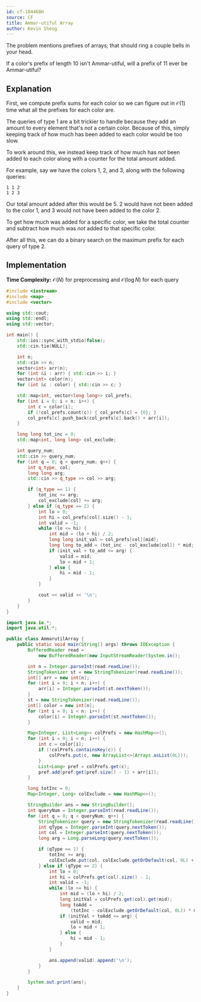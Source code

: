 ```yaml
---
id: cf-104468H
source: CF
title: Ammar-utiful Array
author: Kevin Sheng
---
```


<Spoiler title="Hint 1">

The problem mentions prefixes of arrays; that should ring a couple bells in your head.

</Spoiler>

<Spoiler title="Hint 2">

If a color's prefix of length $10$ isn't Ammar-utiful, will a prefix of $11$ ever be Ammar-utiful?

</Spoiler>

<Spoiler title="Solution">

## Explanation

First, we compute prefix sums for each color so we can figure out in $\mathcal{O}(1)$ time what all the prefixes for each color are.

The queries of type $1$ are a bit trickier to handle because they add an amount to every element that's *not* a certain color.
Because of this, simply keeping track of how much has been added to each color would be too slow.

To work around this, we instead keep track of how much has *not* been added to each color along with a counter for the total amount added.

For example, say we have the colors $1$, $2$, and $3$, along with the following queries:
```
1 1 2
1 2 3
```
Our total amount added after this would be $5$.
$2$ would have not been added to the color $1$, and $3$ would not have been added to the color $2$.

To get how much was added for a specific color, we take the total counter and subtract how much was *not* added to that specific color.

After all this, we can do a binary search on the maximum prefix for each query of type $2$.

## Implementation

**Time Complexity:** $\mathcal{O}(N)$ for preprocessing and $\mathcal{O}(\log N)$ for each query

<LanguageSection>
<CPPSection>

```cpp
#include <iostream>
#include <map>
#include <vector>

using std::cout;
using std::endl;
using std::vector;

int main() {
	std::ios::sync_with_stdio(false);
	std::cin.tie(NULL);

	int n;
	std::cin >> n;
	vector<int> arr(n);
	for (int &i : arr) { std::cin >> i; }
	vector<int> color(n);
	for (int &c : color) { std::cin >> c; }

	std::map<int, vector<long long>> col_prefs;
	for (int i = 0; i < n; i++) {
		int c = color[i];
		if (!col_prefs.count(c)) { col_prefs[c] = {0}; }
		col_prefs[c].push_back(col_prefs[c].back() + arr[i]);
	}

	long long tot_inc = 0;
	std::map<int, long long> col_exclude;

	int query_num;
	std::cin >> query_num;
	for (int q = 0; q < query_num; q++) {
		int q_type, col;
		long long arg;
		std::cin >> q_type >> col >> arg;

		if (q_type == 1) {
			tot_inc += arg;
			col_exclude[col] += arg;
		} else if (q_type == 2) {
			int lo = 0;
			int hi = col_prefs[col].size() - 1;
			int valid = -1;
			while (lo <= hi) {
				int mid = (lo + hi) / 2;
				long long init_val = col_prefs[col][mid];
				long long to_add = (tot_inc - col_exclude[col]) * mid;
				if (init_val + to_add <= arg) {
					valid = mid;
					lo = mid + 1;
				} else {
					hi = mid - 1;
				}
			}

			cout << valid << '\n';
		}
	}
}
```

</CPPSection>
<JavaSection>

```java
import java.io.*;
import java.util.*;

public class AmmarutilArray {
	public static void main(String[] args) throws IOException {
		BufferedReader read =
		    new BufferedReader(new InputStreamReader(System.in));

		int n = Integer.parseInt(read.readLine());
		StringTokenizer st = new StringTokenizer(read.readLine());
		int[] arr = new int[n];
		for (int i = 0; i < n; i++) {
			arr[i] = Integer.parseInt(st.nextToken());
		}
		st = new StringTokenizer(read.readLine());
		int[] color = new int[n];
		for (int i = 0; i < n; i++) {
			color[i] = Integer.parseInt(st.nextToken());
		}

		Map<Integer, List<Long>> colPrefs = new HashMap<>();
		for (int i = 0; i < n; i++) {
			int c = color[i];
			if (!colPrefs.containsKey(c)) {
				colPrefs.put(c, new ArrayList<>(Arrays.asList(0L)));
			}
			List<Long> pref = colPrefs.get(c);
			pref.add(pref.get(pref.size() - 1) + arr[i]);
		}

		long totInc = 0;
		Map<Integer, Long> colExclude = new HashMap<>();

		StringBuilder ans = new StringBuilder();
		int queryNum = Integer.parseInt(read.readLine());
		for (int q = 0; q < queryNum; q++) {
			StringTokenizer query = new StringTokenizer(read.readLine());
			int qType = Integer.parseInt(query.nextToken());
			int col = Integer.parseInt(query.nextToken());
			long arg = Long.parseLong(query.nextToken());

			if (qType == 1) {
				totInc += arg;
				colExclude.put(col, colExclude.getOrDefault(col, 0L) + arg);
			} else if (qType == 2) {
				int lo = 0;
				int hi = colPrefs.get(col).size() - 1;
				int valid = -1;
				while (lo <= hi) {
					int mid = (lo + hi) / 2;
					long initVal = colPrefs.get(col).get(mid);
					long toAdd =
					    (totInc - colExclude.getOrDefault(col, 0L)) * mid;
					if (initVal + toAdd <= arg) {
						valid = mid;
						lo = mid + 1;
					} else {
						hi = mid - 1;
					}
				}

				ans.append(valid).append('\n');
			}
		}

		System.out.print(ans);
	}
}
```

</JavaSection>
</LanguageSection>

</Spoiler>
